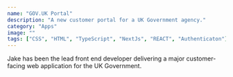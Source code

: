 ```yaml
---
name: "GOV.UK Portal"
description: "A new customer portal for a UK Government agency."
category: "Apps"
image: ""
tags: ["CSS", "HTML", "TypeScript", "NextJs", "REACT", "Authenticaton"]
---
```


Jake has been the lead front end developer delivering a major customer-facing web application for the UK Government.